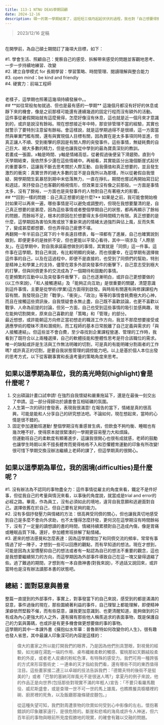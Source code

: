 ```yaml
---
title: 113-1 NTNU DEAS學期回顧
date: 2024-12-16
description: 碩一的第一學期結束了，這短短三個月起起伏伏的過程，我也對「自己想要得到什麼」有更深入的理解。
---
```

>2023/12/16 定稿

<br/>
在開學前，為自己碩士期間訂了幾項大目標，如下：
<br/>

#1. 學會生活、照顧自己：覺察自己的感受、拆解帶來感受的問題並客觀地思考、一步一步持續地練習、改變
<br/>
#2. 建立自學模式 for 長期學習：學習策略、時間管理、閱讀理解與整合能力
<br/>
#3. open mind：be kind and friendly
<br/>
#4. 硬實力：前端工程師

<br/>
老樣子，這學期也照著這幾項持續發展中。。
<br/>
## **如往常般匆匆就過、但也是最有感的一學期**
這幾個月都沒有好好的休息或靜下來的機會，像是之前那樣可能還有連續幾週的固定行程而沒有額外的活動。<br/>
這件事從暑假開始就有這麼覺得，怎麼好像沒有休息，這也就是近一個月來才意識到的，或許是說沒有餘裕。現在想想接近年中時，那安排管理不當的經驗，其實也就警示了要特別注意留有餘裕。會這樣說，就是這學期過得不是很順，這一方面當然與畢業門檻有關，還有與實現個人目標有關，因為實在是太多事項同時並進，但真正讓人不順、受到衝擊的原因是有關人際的突發事件。這些事情，無疑耗費的自己巨大、絕大多數的精力，但是也讓我從中學到的最為寶貴深刻的教訓。<br/>
若畫成一張圖，x軸是時間、y軸是情緒高低，從暑假過後便呈下滑趨勢。直到今天學期結束，我依然多少還在這些情緒中。再細看，其實能區分出幾個斷崖式起伏的重要事件，這讓我不斷去思考關於人際互動、自我價值和真正想要的，並且發生激烈的衝突：真實世界的絕大多數的並不是自我所以為那樣，所以從暑假自我懷疑、開學期間生氣暴怒到期中末低落無力，一直在掙扎，期間也嘗試再開始寫日記和週誌，來抒發自己也客觀的檢視情形，但效果並沒有像之前那般。一方面是事情太多，沒有了餘裕，一方面也是突發事件的人物對自己有著極大的影響。<br/>
## **回到一樣的問題：自己真正想要的是什麼?**
如果是之前，我可能會開始檢討如果可以再來一遍，哪些事情是可以避免或調整的，但現在我想要釐清的是，自己真正想要的是甚麼，因為這些事情或者整個學期自己的狀態，都再再顯示了餘裕的問題，而餘裕不足，根本的原因在於想要得太多但時間精力有限。真正想要的是什麼，這學期因為害怕失敗或放下重新來過的情緒太過強烈與佔上風，反而失焦了，變成甚麼都想要、但也弄得自己疲憊不堪。<br/>
再翻開一年半前自己寫下的十年長遠目標表，每一項都有了進展，自己也確實說到做到，即便更多的是挫折不安，但也更能以平常心看待，其中一項涉及「人際朋友」。在這學期中，對自我承諾最想做到的事情，其實就是「同儕」這一件事。這件事在這學期，對自己來說，有比較明顯的突破，而也很慶幸，在這學期有選擇做這件事的自己，以及在這過程中，即便不是直接的，也受到了同儕們的幫助，特別是精神上和學業上的支持，儘管在眾多外部突發事件的衝擊下，自己意志受到極大的打擊，但與同儕更多的交流成為了一個期待和鼓勵的事情。<br/>
在更頻繁的互動中以及突發事件衝擊下，自己也逐漸明白，或許自己更想要做的(以工作來說)，「和人接觸連結」及「能夠正向互助」是很重要的關鍵，清楚意識到這件事情，主要是從學術(學業)這方面得到啟發。與時局有關還有與修課課程內容有關，我發現自己對「戰爭」、「衝突」、「政治」等等的事情會耗費極大的心神，而且在接觸這些資訊後，自我懷疑會永無止盡，自己既不喜歡談論，也更不喜歡以戰爭、人命為前提的討論，但另一方面，自己也受到這些事情的吸引並感興趣，現在能夠切割開來，原來自己喜歡的是「策略」和「管理」的部分。<br/>
最近想想，或許能朝這方向修正當初想走的職涯工作方向，我並不那麼想要接受或適應學術的曖昧不清和潛規則，而工程師的基本日常脫離了自己定義與需求的「與人接觸連結」。但這些並不會白費，至少尋找到企業課程營運、管理的工作時，我看到了既符合以上兩種選擇，自己的軟體技能和整體性思考是符合該職位的需求。唯一的缺點或許是生活與工作無法明確的切割，可是真的有能明確分割兩者的工作嗎? 或許真正的切割，是要自我狀態管理的調控能力吧。以上是基於個人本位出發的思考方式，以下從客觀事實和長遠考量的策略角度來思考。<br/>

## **如果以這學期為單位，我的高光時刻(highlight)會是什麼呢？**
1. 交出碩論計畫口試申請! 在強烈自我懷疑和嚴重拖延下，還是在最後一刻交出了申請。這一部分得歸功於讀書會互相砥礪的氛圍。<br/>
2. 人生第一次的研討會發表，表現我很滿意! 在報告的當下，情緒是真的很高興，可能是能和人分享自己的研究想法吧。不論如何，現在想起來，當時的心情是很不錯的。<br/>
3. 固定參加運動班運動! 整個學期沒有重感冒生病，但飲食不夠均衡、睡眠也有幾次睡不好，使得原本就很緊湊的一學期更容易壓力大和煩躁。<br/>但運動班自己的柔軟度有顯著進步，這讓我很開心也很有成就感，老師的鼓勵也讓學生時期以來不擅長體育而覺得格格不入和恐懼體育運動的印象有所改變! 很可惜下學期交換沒辦法繼續上老師的課了，但這學期真的很開心。<br/>
## **如果以這學期為單位，我的困境(difficulties)是什麼呢？**
#1. 沒有辦法為不認同的事物盡全力：這件事情從雇主的角度來看，鐵定不是件好事，但從我自己的考量與情況來看，以事後的角度說，就當成是trial and error的必經之路。畢竟，作為員工，沒有必須如此的境地，違背自我意願和逃避面對自己。選擇依舊在於自己，但自己要有足夠的能力。<br/>
#2. 沒有多個抒發壓力與情緒的方法：很高興受同儕的關心，但也讓我真切地感受到自己是多麼不會向外求助，也不太懂得怎麼抒發，更何況在這學期沒有時間餘裕下，沒有了一定量的讀想讀的書的時間，情緒持續累積對自己造成內傷，像是胃痛或睡眠品質下降。還好，參加體育班排解了點情緒。<br/>
#3. 遲來的想法感覺和怎麼表達：因為這學期增加了和同儕交流的頻率，常常有事情過了好一陣子，才想到一些可以回應的觀點，而有早知道的想法。現在才想到，可能是因為太習慣壓抑自己的想法或者有一點認為自已的想法不重要的觀念，這也是我想要繼續努力的方向，而這學期因為外部事件導致自己在這一塊又變得退縮了些。過了難過的期間，才想到有一本自救神書(對我來說)，不過話又說回來，或許當時也是沒有辦法讀那本書的狀態吧。<br/>

## **總結：面對惡意與善意**
整篇一直提到的外部事件，事實上，對事發當下的自己來說，感受到的都是滿滿的惡意，事件過後的現在，那些圍繞著利益的事件，自己理智上都能理解，即便精神潔癖依然堅毅不催，而有些惡意，讓我更加意識到、也更清醒知道，能夠做到的只有成為內心更強大的人之外，還有擁有那些他人稱羨追求的表面事物，既是保護自己的力氣與籌碼，也或許是有更多機會做更想要做的事的事物。<br/>
這學期的其中一本課外書《擁抱似水年華：普魯斯特如何改變你的人生》，很有趣也發人省思，其中最讓人印象深可的內容是這樣的：<br/>

> 偉大的畫家之所以能打開我們的眼界，乃是因為他們別具慧眼，對視覺的經驗，如光線在湯匙一端的作用、桌布纖維柔軟的觸感、蜜桃那如天鵝絨般柔軟的外皮，或者老人皮膚的粉紅色澤，有特殊的感受力。我們可用一種誇張的方式來形容藝術史：一連串的天才指給我們看，還有哪些不同的東西值得注目。這些畫家接二連三以卓越的技法告訴我們：「德爾夫特的後街不是挺美的?」或者「巴黎的塞納河岸風光不是很迷人嗎?」拿夏丹的例子來說，他的作品正是向世界(包括那些對現實不滿的年輕人)宣告：「不要只看羅馬戰役、威尼斯盛會，或是查理一世不可一世的馬上雄風，也瞧瞧餐具櫥櫃裡的碗、廚房裡的死魚，以及飯廳那幾條硬皮麵包。」<br/>

> 從這種失望可知，我們對周遭景物的欣賞如何受到心中影像的左右。懷抱著錯誤的印象離家遠行，是很危險的。斷崖和悲鳴的海鳥或許令人神迷，但六百年前的事物與眼前所見度假勝地的現實，的確會有難以交融的問題。